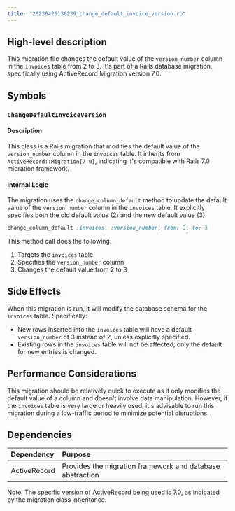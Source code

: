 ```yaml
---
title: "20230425130239_change_default_invoice_version.rb"
---
```


## High-level description
This migration file changes the default value of the `version_number` column in the `invoices` table from 2 to 3. It's part of a Rails database migration, specifically using ActiveRecord Migration version 7.0.

## Symbols

### `ChangeDefaultInvoiceVersion`
#### Description
This class is a Rails migration that modifies the default value of the `version_number` column in the `invoices` table. It inherits from `ActiveRecord::Migration[7.0]`, indicating it's compatible with Rails 7.0 migration framework.

#### Internal Logic
The migration uses the `change_column_default` method to update the default value of the `version_number` column in the `invoices` table. It explicitly specifies both the old default value (2) and the new default value (3).

```ruby
change_column_default :invoices, :version_number, from: 2, to: 3
```

This method call does the following:
1. Targets the `invoices` table
2. Specifies the `version_number` column
3. Changes the default value from 2 to 3

## Side Effects
When this migration is run, it will modify the database schema for the `invoices` table. Specifically:
- New rows inserted into the `invoices` table will have a default `version_number` of 3 instead of 2, unless explicitly specified.
- Existing rows in the `invoices` table will not be affected; only the default for new entries is changed.

## Performance Considerations
This migration should be relatively quick to execute as it only modifies the default value of a column and doesn't involve data manipulation. However, if the `invoices` table is very large or heavily used, it's advisable to run this migration during a low-traffic period to minimize potential disruptions.

## Dependencies
| Dependency | Purpose |
|:-----------|:--------|
| ActiveRecord | Provides the migration framework and database abstraction |

Note: The specific version of ActiveRecord being used is 7.0, as indicated by the migration class inheritance.